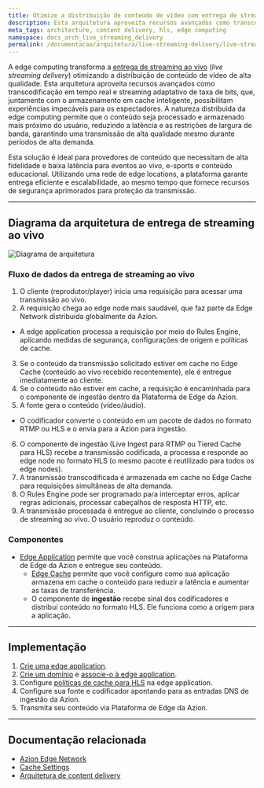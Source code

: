 ```yaml
---
title: Otimize a distribuição de conteúdo de vídeo com entrega de streaming ao vivo
description: Esta arquitetura aproveita recursos avançados como transcodificação em tempo real, streaming adaptativo de taxa de bits e armazenamento em cache inteligente, possibilitando experiências impecáveis para os espectadores.
meta_tags: architecture, content delivery, hls, edge computing
namespace: docs_arch_live_streaming_delivery
permalink: /documentacao/arquitetura/live-streaming-delivery/live-streaming-delivery-com-hls/
---
```


A edge computing transforma a [entrega de streaming ao vivo](https://www.azion.com/pt-br/solucoes/live-streaming/) (*live streaming delivery*) otimizando a distribuição de conteúdo de vídeo de alta qualidade. Esta arquitetura aproveita recursos avançados como transcodificação em tempo real e streaming adaptativo de taxa de bits, que, juntamente com o armazenamento em cache inteligente, possibilitam experiências impecáveis para os espectadores. A natureza distribuída da edge computing permite que o conteúdo seja processado e armazenado mais próximo do usuário, reduzindo a latência e as restrições de largura de banda, garantindo uma transmissão de alta qualidade mesmo durante períodos de alta demanda.

Esta solução é ideal para provedores de conteúdo que necessitam de alta fidelidade e baixa latência para eventos ao vivo, e-sports e conteúdo educacional. Utilizando uma rede de edge locations, a plataforma garante entrega eficiente e escalabilidade, ao mesmo tempo que fornece recursos de segurança aprimorados para proteção da transmissão.

---

## Diagrama da arquitetura de entrega de streaming ao vivo

![Diagrama de arquitetura](/assets/docs/images/uploads/diagram-live-streaming-delivery.png)

### Fluxo de dados da entrega de streaming ao vivo

1. O cliente (reprodutor/player) inicia uma requisição para acessar uma transmissão ao vivo.
2. A requisição chega ao edge node mais saudável, que faz parte da Edge Network distribuída globalmente da Azion.
- A edge application processa a requisição por meio do Rules Engine, aplicando medidas de segurança, configurações de origem e políticas de cache.
3. Se o conteúdo da transmissão solicitado estiver em cache no Edge Cache (conteúdo ao vivo recebido recentemente), ele é entregue imediatamente ao cliente.
4. Se o conteúdo não estiver em cache, a requisição é encaminhada para o componente de ingestão dentro da Plataforma de Edge da Azion.
5.  A fonte gera o conteúdo (vídeo/áudio).
- O codificador converte o conteúdo em um pacote de dados no formato RTMP ou HLS e o envia para a Azion para ingestão.
6. O componente de ingestão (Live Ingest para RTMP ou Tiered Cache para HLS) recebe a transmissão codificada, a processa e responde ao edge node no formato HLS (o mesmo pacote é reutilizado para todos os edge nodes).
7. A transmissão transcodificada é armazenada em cache no Edge Cache para requisições simultâneas de alta demanda.
8. O Rules Engine pode ser programado para interceptar erros, aplicar regras adicionais, processar cabeçalhos de resposta HTTP, etc.
9. A transmissão processada é entregue ao cliente, concluindo o processo de streaming ao vivo. O usuário reproduz o conteúdo.

### Componentes

- [Edge Application](/pt-br/documentacao/produtos/build/edge-application/) permite que você construa aplicações na Plataforma de Edge da Azion e entregue seu conteúdo.
  - [Edge Cache](/pt-br/documentacao/produtos/build/edge-application/edge-cache/) permite que você configure como sua aplicação armazena em cache o conteúdo para reduzir a latência e aumentar as taxas de transferência.
  - O componente de **ingestão** recebe sinal dos codificadores e distribui conteúdo no formato HLS. Ele funciona como a origem para a aplicação.

---

## Implementação

1. [Crie uma edge application](/pt-br/documentacao/produtos/guias/build/criar-uma-aplicacao/).
2. [Crie um domínio](/pt-br/documentacao/produtos/guias/configurar-dominio/#criar-um-dominio-com-a-azion) e [associe-o à edge application](/pt-br/documentacao/produtos/guias/configurar-dominio/#vincular-um-dominio-personalizado-a-sua-application).
3. Configure [políticas de cache para HLS](/pt-br/documentacao/produtos/guias/impor-cache-hls/) na edge application.
4. Configure sua fonte e codificador apontando para as entradas DNS de ingestão da Azion.
5. Transmita seu conteúdo via Plataforma de Edge da Azion.

---

## Documentação relacionada

- [Azion Edge Network](https://www.azion.com/pt-br/produtos/edge-network/)
- [Cache Settings](/pt-br/documentacao/produtos/build/edge-application/cache-settings/)
- [Arquitetura de content delivery](/pt-br/documentacao/arquitetura/edge-application/content-delivery/)